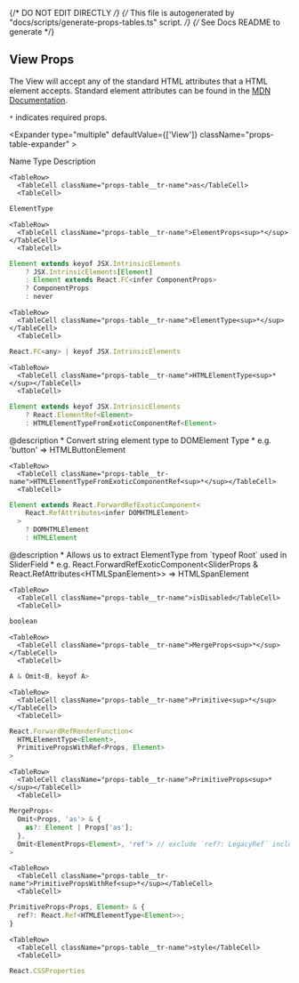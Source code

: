 
{/* DO NOT EDIT DIRECTLY */}
{/* This file is autogenerated by "docs/scripts/generate-props-tables.ts" script. */}
{/* See Docs README to generate */}

## View Props

The View will accept any of the standard HTML attributes that a HTML element accepts. Standard element attributes can be found in the [MDN Documentation](https://developer.mozilla.org/en-US/docs/Web/HTML/Element).

`*` indicates required props.


<Expander type="multiple" defaultValue={['View']} className="props-table-expander" >
  
<ExpanderItem title="View" value="View">
    
<Table
  highlightOnHover={true}
  className="props-table"
  >
  <TableHead>
    <TableRow>
      <TableCell as="th">Name</TableCell>
      <TableCell as="th">Type</TableCell>
      <TableCell as="th">Description</TableCell>
    </TableRow>
  </TableHead>
  <TableBody>
    
    <TableRow>
      <TableCell className="props-table__tr-name">as</TableCell>
      <TableCell>
```jsx
ElementType
```
</TableCell>
      <TableCell className="props-table__tr-description"></TableCell>
    </TableRow>

    <TableRow>
      <TableCell className="props-table__tr-name">ElementProps<sup>*</sup></TableCell>
      <TableCell>
```jsx
Element extends keyof JSX.IntrinsicElements
    ? JSX.IntrinsicElements[Element]
    : Element extends React.FC<infer ComponentProps>
    ? ComponentProps
    : never
```
</TableCell>
      <TableCell className="props-table__tr-description"></TableCell>
    </TableRow>

    <TableRow>
      <TableCell className="props-table__tr-name">ElementType<sup>*</sup></TableCell>
      <TableCell>
```jsx
React.FC<any> | keyof JSX.IntrinsicElements
```
</TableCell>
      <TableCell className="props-table__tr-description"></TableCell>
    </TableRow>

    <TableRow>
      <TableCell className="props-table__tr-name">HTMLElementType<sup>*</sup></TableCell>
      <TableCell>
```jsx
Element extends keyof JSX.IntrinsicElements
    ? React.ElementRef<Element>
    : HTMLElementTypeFromExoticComponentRef<Element>
```
</TableCell>
      <TableCell className="props-table__tr-description">@description  * Convert string element type to DOMElement Type  * e.g. 'button' =&#62; HTMLButtonElement  </TableCell>
    </TableRow>

    <TableRow>
      <TableCell className="props-table__tr-name">HTMLElementTypeFromExoticComponentRef<sup>*</sup></TableCell>
      <TableCell>
```jsx
Element extends React.ForwardRefExoticComponent<
    React.RefAttributes<infer DOMHTMLElement>
  >
    ? DOMHTMLElement
    : HTMLElement
```
</TableCell>
      <TableCell className="props-table__tr-description">@description  * Allows us to extract ElementType from &#96;typeof Root&#96; used in SliderField  * e.g. React.ForwardRefExoticComponent&#60;SliderProps & React.RefAttributes&#60;HTMLSpanElement&#62;&#62; =&#62; HTMLSpanElement  </TableCell>
    </TableRow>

    <TableRow>
      <TableCell className="props-table__tr-name">isDisabled</TableCell>
      <TableCell>
```jsx
boolean
```
</TableCell>
      <TableCell className="props-table__tr-description"></TableCell>
    </TableRow>

    <TableRow>
      <TableCell className="props-table__tr-name">MergeProps<sup>*</sup></TableCell>
      <TableCell>
```jsx
A & Omit<B, keyof A>
```
</TableCell>
      <TableCell className="props-table__tr-description"></TableCell>
    </TableRow>

    <TableRow>
      <TableCell className="props-table__tr-name">Primitive<sup>*</sup></TableCell>
      <TableCell>
```jsx
React.ForwardRefRenderFunction<
  HTMLElementType<Element>,
  PrimitivePropsWithRef<Props, Element>
>
```
</TableCell>
      <TableCell className="props-table__tr-description"></TableCell>
    </TableRow>

    <TableRow>
      <TableCell className="props-table__tr-name">PrimitiveProps<sup>*</sup></TableCell>
      <TableCell>
```jsx
MergeProps<
  Omit<Props, 'as'> & {
    as?: Element | Props['as'];
  },
  Omit<ElementProps<Element>, 'ref'> // exclude `ref?: LegacyRef` included in DetailedHTMLProps
>
```
</TableCell>
      <TableCell className="props-table__tr-description"></TableCell>
    </TableRow>

    <TableRow>
      <TableCell className="props-table__tr-name">PrimitivePropsWithRef<sup>*</sup></TableCell>
      <TableCell>
```jsx
PrimitiveProps<Props, Element> & {
  ref?: React.Ref<HTMLElementType<Element>>;
}
```
</TableCell>
      <TableCell className="props-table__tr-description"></TableCell>
    </TableRow>

    <TableRow>
      <TableCell className="props-table__tr-name">style</TableCell>
      <TableCell>
```jsx
React.CSSProperties
```
</TableCell>
      <TableCell className="props-table__tr-description"></TableCell>
    </TableRow>

  </TableBody>
</Table>

</ExpanderItem>

</Expander>


